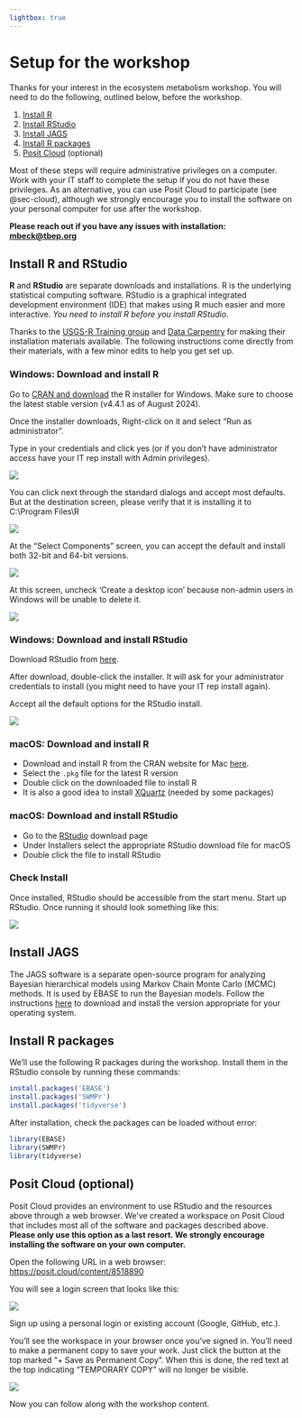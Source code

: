 ```yaml
---
lightbox: true
---
```


# Setup for the workshop {#setup}

Thanks for your interest in the ecosystem metabolism workshop. You will need to do the following, outlined below, before the workshop. 

1. [Install R](#sec-instr)
1. [Install RStudio](#sec-instrstudio)
1. [Install JAGS](#sec-instjags)
1. [Install R packages](#sec-instpackages)
1. [Posit Cloud](#sec-cloud) (optional)

Most of these steps will require administrative privileges on a computer.  Work with your IT staff to complete the setup if you do not have these privileges.  As an alternative, you can use Posit Cloud to participate (see @sec-cloud), although we strongly encourage you to install the software on your personal computer for use after the workshop.

__Please reach out if you have any issues with installation: [mbeck@tbep.org](mailto:mbeck@tbep.org)__

## Install R and RStudio 

**R** and **RStudio** are separate downloads and installations. R is the underlying statistical computing software. RStudio is a graphical integrated development environment (IDE) that makes using R much easier and more interactive. *You need to install R before you install RStudio*.

Thanks to the [USGS-R Training group](https://owi.usgs.gov/R/training.html){target="_blank"} and [Data Carpentry](https://datacarpentry.org/R-ecology-lesson/index.html){target="_blank"} for making their installation materials available. The following instructions come directly from their materials, with a few minor edits to help you get set up.

### Windows: Download and install R {#sec-instr}

Go to [CRAN and download](https://cran.rstudio.com/bin/windows/base/){target="_blank"} the R installer for Windows. Make sure to choose the latest stable version (v4.4.1 as of August 2024).

Once the installer downloads, Right-click on it and select "Run as administrator".

Type in your credentials and click yes (or if you don't have administrator access have your IT rep install with Admin privileges).

![](figs/install_open_as_admin.png)

You can click next through the standard dialogs and accept most defaults. But at the destination screen, please verify that it is installing it to C:\\Program Files\\R

![](figs/install_destination.png)

At the "Select Components" screen, you can accept the default and install both 32-bit and 64-bit versions.

![](figs/install_arch_window.png)

At this screen, uncheck 'Create a desktop icon' because non-admin users in Windows will be unable to delete it.

![](figs/install_tasks.png)

### Windows: Download and install RStudio {#sec-instrstudio}

Download RStudio from [here](https://www.rstudio.com/products/rstudio/download/#download){target="_blank"}.

After download, double-click the installer. It will ask for your administrator credentials to install (you might need to have your IT rep install again).

Accept all the default options for the RStudio install.

![](figs/install_rstudio.png)

### macOS: Download and install R

-   Download and install R from the CRAN website for Mac [here](https://cran.r-project.org/bin/macosx/){target="_blank"}.
-   Select the `.pkg` file for the latest R version
-   Double click on the downloaded file to install R
-   It is also a good idea to install [XQuartz](https://www.xquartz.org/){target="_blank"} (needed by some packages)

### macOS: Download and install RStudio

-   Go to the [RStudio](https://www.rstudio.com/products/rstudio/download/#download){target="_blank"} download page
-   Under Installers select the appropriate RStudio download file for macOS
-   Double click the file to install RStudio

### Check Install

Once installed, RStudio should be accessible from the start menu. Start up RStudio. Once running it should look something like this:

![](figs/rstudio.png)

## Install JAGS {#sec-instjags}

The JAGS software is a separate open-source program for analyzing Bayesian hierarchical models using Markov Chain Monte Carlo (MCMC) methods.  It is used by EBASE to run the Bayesian models. Follow the instructions [here](https://mcmc-jags.sourceforge.io/) to download and install the version appropriate for your operating system.

## Install R packages {#sec-instpackages}

We'll use the following R packages during the workshop.  Install them in the RStudio console by running these commands:

```r
install.packages('EBASE')
install.packages('SWMPr')
install.packages('tidyverse')
```

After installation, check the packages can be loaded without error:

```r
library(EBASE)
library(SWMPr)
library(tidyverse)
```

## Posit Cloud (optional) {#sec-cloud}

Posit Cloud provides an environment to use RStudio and the resources above through a web browser.  We've created a workspace on Posit Cloud that includes most all of the software and packages described above. __Please only use this option as a last resort.  We strongly encourage installing the software on your own computer.__  

Open the following URL in a web browser: [https://posit.cloud/content/8518890](https://posit.cloud/content/8518890){target="_blank"}

You will see a login screen that looks like this: 

![](figs/positsignup.png)

Sign up using a personal login or existing account (Google, GitHub, etc.).

You'll see the workspace in your browser once you've signed in.  You'll need to make a permanent copy to save your work.  Just click the button at the top marked "+ Save as Permanent Copy".  When this is done, the red text at the top indicating "TEMPORARY COPY" will no longer be visible.    

![](figs/positworkspace.PNG)

Now you can follow along with the workshop content.
